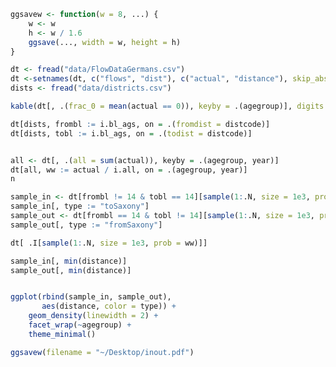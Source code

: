 ```r

ggsavew <- function(w = 8, ...) {
    w <- w
    h <- w / 1.6
    ggsave(..., width = w, height = h)
}

dt <- fread("data/FlowDataGermans.csv")
dt <-setnames(dt, c("flows", "dist"), c("actual", "distance"), skip_absent = TRUE)
dists <- fread("data/districts.csv")

kable(dt[, .(frac_0 = mean(actual == 0)), keyby = .(agegroup)], digits = 2)

dt[dists, frombl := i.bl_ags, on = .(fromdist = distcode)]
dt[dists, tobl := i.bl_ags, on = .(todist = distcode)]


all <- dt[, .(all = sum(actual)), keyby = .(agegroup, year)]
dt[all, ww := actual / i.all, on = .(agegroup, year)]
n

sample_in <- dt[frombl != 14 & tobl == 14][sample(1:.N, size = 1e3, prob = ww)]
sample_in[, type := "toSaxony"]
sample_out <- dt[frombl == 14 & tobl != 14][sample(1:.N, size = 1e3, prob = ww)]
sample_out[, type := "fromSaxony"]

dt[ .I[sample(1:.N, size = 1e3, prob = ww)]]

sample_in[, min(distance)]
sample_out[, min(distance)]


ggplot(rbind(sample_in, sample_out),
       aes(distance, color = type)) +
    geom_density(linewidth = 2) +
    facet_wrap(~agegroup) +
    theme_minimal()

ggsavew(filename = "~/Desktop/inout.pdf")

```
